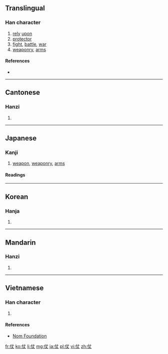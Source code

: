 ==Translingual==

===Han character===
{{Han char|rn=9|rad=人|as=03|sn=5|four=2520<sub>0</sub>|canj=人十大 (OJK)|ids=⿰[[亻]][[丈]]}}

# [[rely]] [[upon]]
# [[protector]]
# [[fight]], [[battle]], [[war]]
# [[weaponry]], [[arms]]

====References====
* {{Han ref|kx=0092.100|dkj=00371|dj=0195.130|hdz=10113.020|uh=4ED7|ud=20183|bh=A54D|bd=42317}}

----

==Cantonese==

===Hanzi===
{{yue-hanzi|jyut=[[zoeng3]], [[zoeng6]]|y=jeung3, jeung6}}

# {{defn|lang=yue|sort=人03}}

----

==Japanese==
===Kanji===
{{ja-kanji|grade=|rs=人03}}

# [[weapon]], [[weaponry]], [[arms]]

====Readings====
{{ja-readings
|on=[[じょう]] (jō)
|kun=[[よる|よ.る]] ({{term|lang=ja|仗る|仗.る}}, yo.ru), [[つわもの]] (tsuwamono)
}}

----

==Korean==

===Hanja===
{{ko-hanja|hangeul=장|rv=jang|mr=chang|y=cang}}

# {{defn|lang=ko|sort=人03}}

----

==Mandarin==

===Hanzi===
{{cmn-hanzi|pin=[[zhàng]] ([[zhang4]])|wg=chang<sup>4</sup>}}

# {{defn|lang=cmn|sort=人03}}

----

==Vietnamese==

===Han character===
{{vi-hantu|[[trượng]], [[dượng]]|rs=人03}}

# {{defn|lang=vi|sort=人03}}

====References====
*[http://nomfoundation.org/common/nom_details.php?codepoint=4ed7 Nom Foundation]

[[fr:仗]]
[[ko:仗]]
[[li:仗]]
[[mg:仗]]
[[ja:仗]]
[[pl:仗]]
[[vi:仗]]
[[zh:仗]]